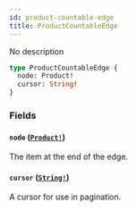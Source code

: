 ```yaml
---
id: product-countable-edge
title: ProductCountableEdge
---
```


No description

```graphql
type ProductCountableEdge {
  node: Product!
  cursor: String!
}
```

### Fields

#### `node` ([`Product!`](/developer/api-reference/objects/product))

The item at the end of the edge.

#### `cursor` ([`String!`](/developer/api-reference/scalars/string))

A cursor for use in pagination.
